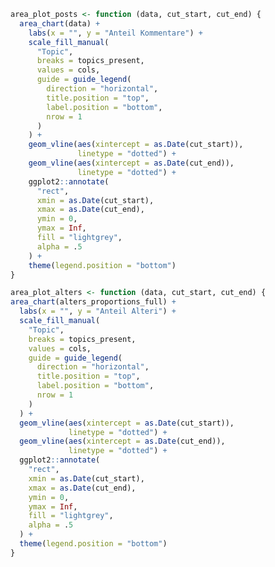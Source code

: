 ```r
area_plot_posts <- function (data, cut_start, cut_end) {
  area_chart(data) +
    labs(x = "", y = "Anteil Kommentare") +
    scale_fill_manual(
      "Topic",
      breaks = topics_present,
      values = cols,
      guide = guide_legend(
        direction = "horizontal",
        title.position = "top",
        label.position = "bottom",
        nrow = 1
      )
    ) +
    geom_vline(aes(xintercept = as.Date(cut_start)),
               linetype = "dotted") +
    geom_vline(aes(xintercept = as.Date(cut_end)),
               linetype = "dotted") +
    ggplot2::annotate(
      "rect",
      xmin = as.Date(cut_start),
      xmax = as.Date(cut_end),
      ymin = 0,
      ymax = Inf,
      fill = "lightgrey",
      alpha = .5
    ) +
    theme(legend.position = "bottom")
}

area_plot_alters <- function (data, cut_start, cut_end) {
area_chart(alters_proportions_full) +
  labs(x = "", y = "Anteil Alteri") +
  scale_fill_manual(
    "Topic",
    breaks = topics_present,
    values = cols,
    guide = guide_legend(
      direction = "horizontal",
      title.position = "top",
      label.position = "bottom",
      nrow = 1
    )
  ) +
  geom_vline(aes(xintercept = as.Date(cut_start)),
             linetype = "dotted") +
  geom_vline(aes(xintercept = as.Date(cut_end)),
             linetype = "dotted") +
  ggplot2::annotate(
    "rect",
    xmin = as.Date(cut_start),
    xmax = as.Date(cut_end),
    ymin = 0,
    ymax = Inf,
    fill = "lightgrey",
    alpha = .5
  ) +
  theme(legend.position = "bottom")
}
```


